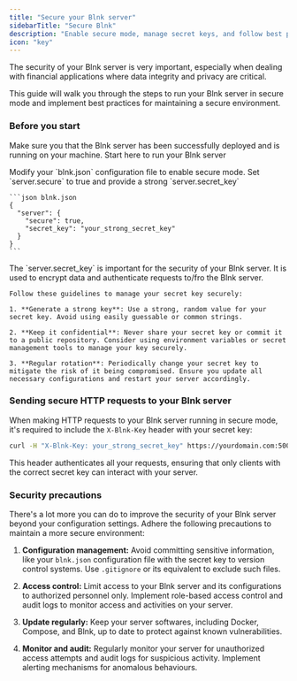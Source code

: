 ```yaml
---
title: "Secure your Blnk server"
sidebarTitle: "Secure Blnk"
description: "Enable secure mode, manage secret keys, and follow best practices for a secure environment."
icon: "key"
---
```



The security of your Blnk server is very important, especially when dealing with financial applications where data integrity and privacy are critical. 

This guide will walk you through the steps to run your Blnk server in secure mode and implement best practices for maintaining a secure environment.

### Before you start

Make sure you that the Blnk server has been successfully deployed and is running on your machine.
<Card title="Deploy Blnk" icon="square-1" href="../home/install">
        Start here to run your Blnk server
</Card>

<Steps>
  <Step title="Enable secure mode">
    Modify your `blnk.json` configuration file to enable secure mode. Set `server.secure` to true and provide a strong `server.secret_key`

    ```json blnk.json
    {
      "server": {
        "secure": true,
        "secret_key": "your_strong_secret_key"
      }
    }
    ```
  </Step>
  <Step title="Secure your secret key">
    The `server.secret_key` is important for the security of your Blnk server. It is used to encrypt data and authenticate requests to/fro the Blnk server. 

    Follow these guidelines to manage your secret key securely:

    1. **Generate a strong key**: Use a strong, random value for your secret key. Avoid using easily guessable or common strings.

    2. **Keep it confidential**: Never share your secret key or commit it to a public repository. Consider using environment variables or secret management tools to manage your key securely.

    3. **Regular rotation**: Periodically change your secret key to mitigate the risk of it being compromised. Ensure you update all necessary configurations and restart your server accordingly.
  </Step>
</Steps>

### Sending secure HTTP requests to your Blnk server

When making HTTP requests to your Blnk server running in secure mode, it's required to include the `X-Blnk-Key` header with your secret key:

```bash bash
curl -H "X-Blnk-Key: your_strong_secret_key" https://yourdomain.com:5001 -I
```

This header authenticates all your requests, ensuring that only clients with the correct secret key can interact with your server.

### Security precautions

There's a lot more you can do to improve the security of your Blnk server beyond your configuration settings. Adhere the following precautions to maintain a more secure environment:

1. **Configuration management:** Avoid committing sensitive information, like your `blnk.json` configuration file with the secret key to version control systems. Use `.gitignore` or its equivalent to exclude such files.

2. **Access control:** Limit access to your Blnk server and its configurations to authorized personnel only. Implement role-based access control and audit logs to monitor access and activities on your server.

3. **Update regularly:** Keep your server softwares, including Docker, Compose, and Blnk, up to date to protect against known vulnerabilities.

4. **Monitor and audit:** Regularly monitor your server for unauthorized access attempts and audit logs for suspicious activity. Implement alerting mechanisms for anomalous behaviours.

<NeedHelp />